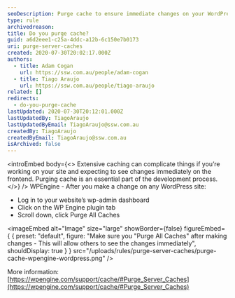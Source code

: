 ```yaml
---
seoDescription: Purge cache to ensure immediate changes on your WordPress site.
type: rule
archivedreason:
title: Do you purge cache?
guid: a6d2eee1-c25a-4ddc-a12b-6c150e7b0173
uri: purge-server-caches
created: 2020-07-30T20:02:17.000Z
authors:
  - title: Adam Cogan
    url: https://ssw.com.au/people/adam-cogan
  - title: Tiago Araujo
    url: https://ssw.com.au/people/tiago-araujo
related: []
redirects:
  - do-you-purge-cache
lastUpdated: 2020-07-30T20:12:01.000Z
lastUpdatedBy: TiagoAraujo
lastUpdatedByEmail: TiagoAraujo@ssw.com.au
createdBy: TiagoAraujo
createdByEmail: TiagoAraujo@ssw.com.au
isArchived: false
---
```


<introEmbed
  body={<>
Extensive caching can complicate things if you’re working on your site and expecting to see changes immediately on the frontend. Purging cache is an essential part of the development process.
  </>}
/>
WPEngine - After you make a change on any WordPress site:

- Log in to your website’s wp-admin dashboard
- Click on the WP Engine plugin tab
- Scroll down, click Purge All Caches


<imageEmbed
  alt="Image"
  size="large"
  showBorder={false}
  figureEmbed={ {
    preset: "default",
    figure: "Make sure you \"Purge All Caches\" after making changes - This will allow others to see the changes immediately",
    shouldDisplay: true
  } }
  src="/uploads/rules/purge-server-caches/purge-cache-wpengine-wordpress.png"
/>


More information: [https://wpengine.com/support/cache/#Purge_Server_Caches](https://wpengine.com/support/cache/#Purge_Server_Caches)

